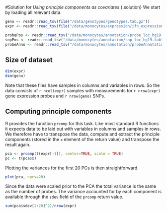 #Solution for *Using principle components as covariates* {.solution}
We start by loading all relevant data.

```r
geno <- readr::read_tsv(file("/data/genotypes/genotypes.tab.gz"))
expr <- readr::read_tsv(file("/data/monocytes/expression/ifn_expression.tab.gz"))

probePos <- readr::read_tsv("/data/monocytes/annotation/probe_loc_hg19.tab")
snpPos <- readr::read_tsv("/data/monocytes/annotation/snp_loc_hg19.tab")
probeAnno <- readr::read_tsv("/data/monocytes/annotation/probeAnnotations.tab")
```

## Size of dataset

```r
dim(expr)
dim(geno)
```

Note that these files have samples in columns and variables in rows. 
So the data consists of `r ncol(expr)` samples with measurements for `r nrow(expr)` 
gene expression probes and `r nrow(geno)` SNPs.
  
## Computing principle components
R provides the function `prcomp` for this task. Like most standard R functions
it expects data to be laid out with variables in columns and samples in rows.
We therefore have to transpose the data, compute and extract the principle
components (stored in the `x` element of the return value) and transpose
the result again.

```r
pca <- prcomp(t(expr[-1]), center=TRUE, scale = TRUE)
pc <- t(pca$x)
```
Plotting the variances for the first 20 PCs is then straightforward.

```r
plot(pca, npcs=20)
```

Since the data were scaled prior to the PCA the total variance is the same as
the number of probes. The variance accounted for by each component is available
through the `sdev` field of the `prcomp` return value.

```r
sum(pca$sdev[1:20]^2)/nrow(expr)
```
